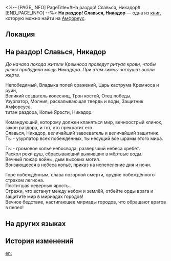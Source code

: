 <%-- [PAGE_INFO]
PageTitle=#На раздор! Славься, Никадор#
[END_PAGE_INFO] --%>
{{Дополнить}}
{{Книга Инфобокс
|id           = 448
|partIds      = 190750
|Название     = 
|Изображение  = Предмет Книга Амфореус 4.png
|Мир          = Амфореус
|Томов        = 1
|Автор        = <!--нужно добавить-->
|Описание     = Песнопения кремносцев во славу Никадора эхом отдаются в храме Раздора и на полях сражений.
|Том1         = {{tx}}
|Источник1    = {{tx|Отсутствует источник}}
|Персонажи    = 
|Фракции      = 
}}
'''На раздор! Славься, Никадор''' — одна из [[Книги|книг]], которую можно найти на [[Амфореус]].

==Локация==
{{Отметка карты|<!--название карты-->|<!--id отметки-->}}

==На раздор! Славься, Никадор==
''До начала похода жители Кремноса проведут ритуал крови, чтобы резня пробудила мощь Никадора. При этом гимны заглушат вопли жертв.''

Непобедимый, Владыка полей сражений, Царь каструма Кремноса и руин,<br />
Великий создатель колесниц, Трон костей, Отец победы,<br />
Узурпатор, Молния, раскалывающая твердь и воды, Защитник Амфореуса,<br />
титан раздора, Копьё Ярости, Никадор.

Командующий, которому должен кланяться мир, вечноострый клинок, закон раздора, и тот, кто прекратит его.<br />
Славься, Никадор, величайший завоеватель и величайший защитник.<br />
Ты - узурпатор всех побеждённых, ты несущий все шрамы этого мира.

Ты - громовое копьё небосвода, разверзший небеса хребет.<br />
Раскол реки душ, сбрасывающий выживших в мёртвые воды.<br />
Вечный пожар войны, дым высоких могил.<br />
Вонзающееся в небеса копьё, приказ на испепеление дня и ночи.

Горе побеждённым, слава позорной смерти, орудие побеждённого страхом легиона.<br />
Постигшая неверных ярость...<br />
Стражи, что встанут между небом и землёй, отбейте орды врага и защитите мир в мириадах городов!<br />
Вечное бедствие, настигающее мириады городов, что обращают врагов в пепел!

==На других языках==
{{На других языках
|en   = To Strife: Praise Nikador
|zhs  = 致纷争：礼赞尼卡多利
|zht  = 致紛爭：禮讚尼卡多利
|ja   = 紛争へ：ニカドリーを称えて
|ko   = 분쟁을 향해: 니카도르 예찬
|es   = Para el Conflicto: Alabado sea Nikador
|fr   = Au Conflit&nbsp;: Loué soit Nikador
|ru   = На раздор! Славься, Никадор
|th   = แด่ปฏิปักษ์: สรรเสริญ Nikador
|vi   = Gửi Titan Phân Tranh: Ca Ngợi Nikador
|de   = An den Zwist: Gelobt sei Nikador
|id   = Untuk Pertikaian: Puji Nikador
|pt   = Ao Conflito: Ode a Nikador
}}

==История изменений==
{{История изменений|3.5}}

[[en:]]